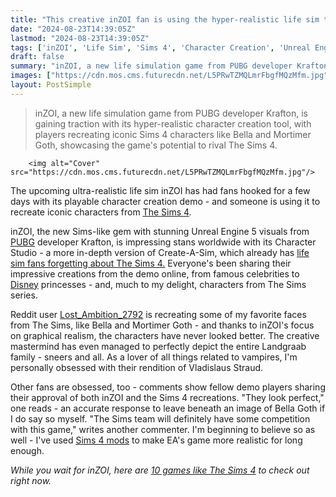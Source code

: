 ```yaml
---
title: "This creative inZOI fan is using the hyper-realistic life sim to recreate some of The Sims 4's most iconic characters"
date: "2024-08-23T14:39:05Z"
lastmod: "2024-08-23T14:39:05Z"
tags: ['inZOI', 'Life Sim', 'Sims 4', 'Character Creation', 'Unreal Engine 5', 'Krafton', 'PUBG', 'PC', 'Demo']
draft: false
summary: "inZOI, a new life simulation game from PUBG developer Krafton, is gaining traction with its hyper-realistic character creation tool, with players recreating iconic Sims 4 characters like Bella and Mortimer Goth, showcasing the game's potential to rival The Sims 4."
images: ["https://cdn.mos.cms.futurecdn.net/L5PRwTZMQLmrFbgfMQzMfm.jpg"]
layout: PostSimple
---
```

> inZOI, a new life simulation game from PUBG developer Krafton, is gaining traction with its hyper-realistic character creation tool, with players recreating iconic Sims 4 characters like Bella and Mortimer Goth, showcasing the game's potential to rival The Sims 4.


        <img alt="Cover" src="https://cdn.mos.cms.futurecdn.net/L5PRwTZMQLmrFbgfMQzMfm.jpg"/>
        
The upcoming ultra-realistic life sim inZOI has had fans hooked for a few days with its playable character creation demo - and someone is using it to recreate iconic characters from [<u>The Sims 4</u>](https://www.gamesradar.com/the-sims-4-guide/).

inZOI, the new Sims-like gem with stunning Unreal Engine 5 visuals from [<u>PUBG</u>](https://www.gamesradar.com/games/battle-royale/pubg/) developer Krafton, is impressing stans worldwide with its Character Studio - a more in-depth version of Create-A-Sim, which already has [<u>life sim fans forgetting about The Sims 4.</u>](https://www.gamesradar.com/games/the-sims/after-just-1-day-inzois-hyper-realistic-character-creator-demo-on-steam-has-life-sim-fans-forgetting-about-the-sims-4-im-not-looking-back/) Everyone's been sharing their impressive creations from the demo online, from famous celebrities to [Disney](https://www.gamesradar.com/tag/disney/) princesses - and, much to my delight, characters from The Sims series.

Reddit user [<u>Lost_Ambition_2792</u>](https://www.reddit.com/user/Lost_Ambition_2792/) is recreating some of my favorite faces from The Sims, like Bella and Mortimer Goth - and thanks to inZOI's focus on graphical realism, the characters have never looked better. The creative mastermind has even managed to perfectly depict the entire Landgraab family - sneers and all. As a lover of all things related to vampires, I'm personally obsessed with their rendition of Vladislaus Straud.

Other fans are obsessed, too - comments show fellow demo players sharing their approval of both inZOI and the Sims 4 recreations. "They look perfect," one reads - an accurate response to leave beneath an image of Bella Goth if I do say so myself. "The Sims team will definitely have some competition with this game," writes another commenter. I'm beginning to believe so as well - I've used [<u>Sims 4 mods</u>](https://www.gamesradar.com/best-sims-4-mods/) to make EA's game more realistic for long enough. 

*While you wait for inZOI, here are *[<u><em>10 games like The Sims 4</em></u>](https://www.gamesradar.com/games-like-the-sims/)* to check out right now.*
        